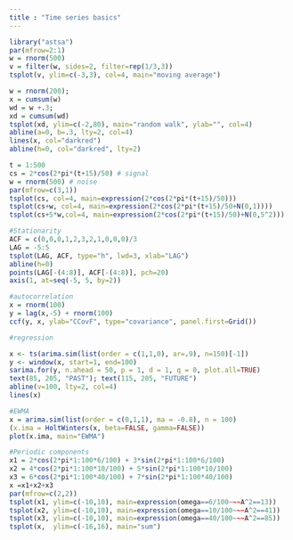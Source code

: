 ```yaml
---
title : "Time series basics"
---
```


```R
library("astsa")
par(mfrow=2:1)
w = rnorm(500) 
v = filter(w, sides=2, filter=rep(1/3,3)) 
tsplot(v, ylim=c(-3,3), col=4, main="moving average")
```

```R
w = rnorm(200);
x = cumsum(w) 
wd = w +.3; 
xd = cumsum(wd)
tsplot(xd, ylim=c(-2,80), main="random walk", ylab="", col=4)
abline(a=0, b=.3, lty=2, col=4) 
lines(x, col="darkred")
abline(h=0, col="darkred", lty=2)
```

```R
t = 1:500
cs = 2*cos(2*pi*(t+15)/50) # signal
w = rnorm(500) # noise
par(mfrow=c(3,1))
tsplot(cs, col=4, main=expression(2*cos(2*pi*(t+15)/50)))
tsplot(cs+w, col=4, main=expression(2*cos(2*pi*(t+15)/50+N(0,1))))
tsplot(cs+5*w,col=4, main=expression(2*cos(2*pi*(t+15)/50)+N(0,5^2)))
```


```R
#Stationarity
ACF = c(0,0,0,1,2,3,2,1,0,0,0)/3
LAG = -5:5
tsplot(LAG, ACF, type="h", lwd=3, xlab="LAG")
abline(h=0)
points(LAG[-(4:8)], ACF[-(4:8)], pch=20)
axis(1, at=seq(-5, 5, by=2))
```


```R
#autocorrelation
x = rnorm(100)
y = lag(x,-5) + rnorm(100)
ccf(y, x, ylab="CCovF", type="covariance", panel.first=Grid())
```


```R
#regression

x <- ts(arima.sim(list(order = c(1,1,0), ar=.9), n=150)[-1])
y <- window(x, start=1, end=100)
sarima.for(y, n.ahead = 50, p = 1, d = 1, q = 0, plot.all=TRUE) 
text(85, 205, "PAST"); text(115, 205, "FUTURE")
abline(v=100, lty=2, col=4)
lines(x)

```


```R
#EWMA
x = arima.sim(list(order = c(0,1,1), ma = -0.8), n = 100)
(x.ima = HoltWinters(x, beta=FALSE, gamma=FALSE))
plot(x.ima, main="EWMA")
```


```R
#Periodic components
x1 = 2*cos(2*pi*1:100*6/100) + 3*sin(2*pi*1:100*6/100)
x2 = 4*cos(2*pi*1:100*10/100) + 5*sin(2*pi*1:100*10/100)
x3 = 6*cos(2*pi*1:100*40/100) + 7*sin(2*pi*1:100*40/100)
x =x1+x2+x3
par(mfrow=c(2,2))
tsplot(x1, ylim=c(-10,10), main=expression(omega==6/100~~~A^2==13))
tsplot(x2, ylim=c(-10,10), main=expression(omega==10/100~~~A^2==41))
tsplot(x3, ylim=c(-10,10), main=expression(omega==40/100~~~A^2==85))
tsplot(x,  ylim=c(-16,16), main="sum")


```

```R


```